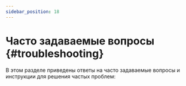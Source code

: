 ```yaml
---
sidebar_position: 18
---
```



# Часто задаваемые вопросы {#troubleshooting}

В этом разделе приведены ответы на часто задаваемые вопросы и инструкции для решения частых проблем:
<DocCardList/>

[//]: # (1.  [Решение проблемы со звуком и автозапуском баннера типа «Видео»]&#40;banner_autoplay_sound_fix.mdx&#41;)



